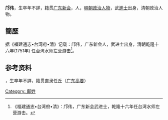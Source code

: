 '''邝伟'''，生卒年不詳，籍贯[[广东|广东]][[新会|新会]]，人，[[明朝|明朝]][[政治人物|政治人物]]，武[[進士|進士]]出身，清朝政治人物。

== 簡歷 ==
据《福建通志•台湾府•清》记载：邝伟，广东新会人，武进士出身，清朝乾隆十六年(1751年) 任台湾水师左营游击<ref>《福建通志•台湾府•清》：邝伟，广东新会武进士，乾隆十六年任台湾水师左营游击。</ref>。

==参考资料==
{{reflist}}
{{清朝人物小作品}}
[[Category:_鄺姓|Category: 鄺姓]]
，生卒年不詳，籍贯直隶任丘（[[广东|广东]][[高要|高要]]）